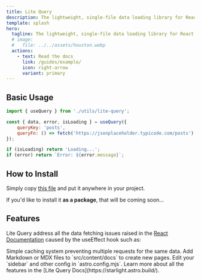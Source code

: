 ```yaml
---
title: Lite Query
description: The lightweight, single-file data loading library for React.
template: splash
hero:
  tagline: The lightweight, single-file data loading library for React.
  # image:
  #   file: ../../assets/houston.webp
  actions:
    - text: Read the docs
      link: /guides/example/
      icon: right-arrow
      variant: primary
---
```



## Basic Usage

```jsx
import { useQuery } from './utils/lite-query';

const { data, error, isLoading } = useQuery({
	queryKey: 'posts',
	queryFn: () => fetch('https://jsonplaceholder.typicode.com/posts').then(res => res.json())
});

if (isLoading) return 'Loading...';
if (error) return `Error: ${error.message}`;
```

## How to Install

Simply copy [this file](https://github.com/Orva-Studio/lite-query/blob/main/src/index.ts) and put it anywhere in your project.

If you'd like to install it **as a package**, that will be coming soon...


## Features
Lite Query address all the data fetching issues raised in the [React Documentation](https://react.dev/reference/react/useEffect#what-are-good-alternatives-to-data-fetching-in-effects) caused by the useEffect hook such as:

<CardGrid stagger>
	<Card title="Data Caching" icon="star">
		Simple caching system preventing multiple requests for the same data.
	</Card>
	<Card title="Prefetching" icon="star">
		Add Markdown or MDX files to `src/content/docs` to create new pages.
	</Card>
	<Card title="SWR" icon="star">
		Edit your `sidebar` and other config in `astro.config.mjs`.
	</Card>
	<Card title="And much more..." icon="star">
		Learn more about all the features in the [Lite Query Docs](https://starlight.astro.build/).
	</Card>
</CardGrid>
